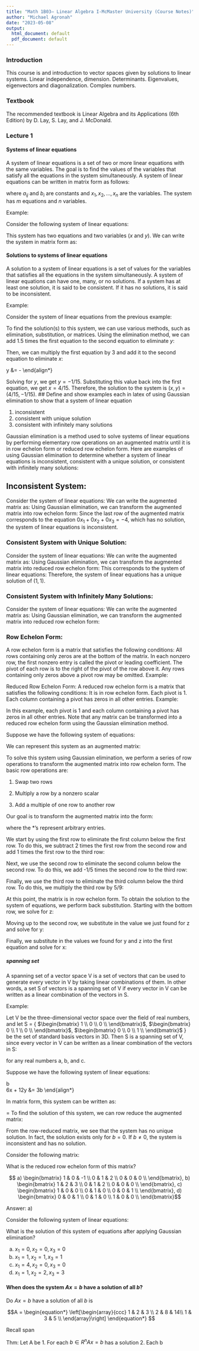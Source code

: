 ```yaml
---
title: "Math 1B03– Linear Algebra I-McMaster University (Course Notes)"
author: "Michael Agronah"
date: "2023-05-08"
output:
  html_document: default
  pdf_document: default
---
```

 
### Introduction 

This course is and introduction to vector spaces given by solutions to linear systems. Linear independence, dimension. Determinants. Eigenvalues, eigenvectors and diagonalization. Complex numbers.  

### Textbook
The recommended textbook is Linear Algebra and its Applications (6th Edition) by D. Lay, S. Lay, and J. McDonald. 
 
### Lecture 1

#### Systems of linear equations

A system of linear equations is a set of two or more linear equations with the same variables. The goal is to find the values of the variables that satisfy all the equations in the system simultaneously. A system of linear equations can be written in matrix form as follows:

\begin{align*}
a_{11}x_1 + a_{12}x_2 + \dots + a_{1n}x_n &= b_1 \\
a_{21}x_1 + a_{22}x_2 + \dots + a_{2n}x_n &= b_2 \\
&\vdots \\
a_{m1}x_1 + a_{m2}x_2 + \dots + a_{mn}x_n &= b_m \\
\end{align*}

where $a_{ij}$ and $b_i$ are constants and $x_1, x_2, \dots, x_n$ are the variables. The system has $m$ equations and $n$ variables.

Example:

Consider the following system of linear equations:

\begin{align*}
2x - y &= 3 \\
3x + 2y &= 1 \\
\end{align*}

This system has two equations and two variables ($x$ and $y$). We can write the system in matrix form as:

\begin{align*}
2x - y &= 3 \\
3x + 2y &= 1 \\
\end{align*}


#### Solutions to systems of linear equations

A solution to a system of linear equations is a set of values for the variables that satisfies all the equations in the system simultaneously. A system of linear equations can have one, many, or no solutions. If a system has at least one solution, it is said to be consistent. If it has no solutions, it is said to be inconsistent.

Example:

Consider the system of linear equations from the previous example:

\begin{align*}
2x - y &= 3 \\
3x + 2y &= 1 \\
\end{align*}

To find the solution(s) to this system, we can use various methods, such as elimination, substitution, or matrices. Using the elimination method, we can add 1.5 times the first equation to the second equation to eliminate $y$:

\begin{align*}
2x - y &= 3 \\
\frac{9}{2} x + \frac{3}{2} y &= \frac{7}{2} 
\end{align*}

Then, we can multiply the first equation by 3 and add it to the second equation to eliminate $x$:

\begin{align*}
2x - y &= 3 \
\frac{9}{2}x + \frac{3}{2}y &= \frac{7}{2} \\
\hline \\
\frac{15}{2}y &= -\frac{1}{2}
\end{align*}

Solving for $y$, we get $y=-1/15$. Substituting this value back into the first equation, we get $x=4/15$. Therefore, the solution to the system is $(x,y)=(4/15,-1/15)$.
## Define and show examples each in  latex of using Gaussian elimination to show that a system of linear equation 

1. inconsistent 
2. consistent with unique solution 
3. consistent with infinitely many solutions

Gaussian elimination is a method used to solve systems of linear equations by performing elementary row operations on an augmented matrix until it is in row echelon form or reduced row echelon form. Here are examples of using Gaussian elimination to determine whether a system of linear equations is inconsistent, consistent with a unique solution, or consistent with infinitely many solutions:

## Inconsistent System:
Consider the system of linear equations:
\begin{align*}
x_1 + 2x_2 + 3x_3 &= 4 \\
2x_1 + 4x_2 + 6x_3 &= 5 \\
3x_1 + 6x_2 + 9x_3 &= 8 \\
\end{align*}
We can write the augmented matrix as:
\begin{equation*}
\left[\begin{array}{ccc|c}
1 & 2 & 3 & 4 \\
2 & 4 & 6 & 5 \\
3 & 6 & 9 & 8
\end{array}\right]
\end{equation*}
Using Gaussian elimination, we can transform the augmented matrix into row echelon form:
\begin{equation*}
\left[\begin{array}{ccc|c}
1 & 2 & 3 & 4 \\
0 & 0 & 0 & -3 \\
0 & 0 & 0 & -4
\end{array}\right]
\end{equation*}
Since the last row of the augmented matrix corresponds to the equation $0x_1 + 0x_2 + 0x_3 = -4$, which has no solution, the system of linear equations is inconsistent.

### Consistent System with Unique Solution:
Consider the system of linear equations:
\begin{align*}
2x_1 + 3x_2 &= 5 \\
-4x_1 + 2x_2 &= 1 \\
\end{align*}
We can write the augmented matrix as:
\begin{equation*}
\left[\begin{array}{cc|c}
2 & 3 & 5 \\
-4 & 2 & 1\\
\end{array}\right]
\end{equation*}
Using Gaussian elimination, we can transform the augmented matrix into reduced row echelon form:
\begin{equation*}
\left[\begin{array}{cc|c}
1 & 0 & 1 \\
0 & 1 & 1 \\
\end{array}\right]
\end{equation*}
This corresponds to the system of linear equations:
\begin{align*}
x_1 &= 1 \\
x_2 &= 1 \\
\end{align*}
Therefore, the system of linear equations has a unique solution of $(1,1)$.

### Consistent System with Infinitely Many Solutions:
Consider the system of linear equations:
\begin{align*}
2x_1 + 3x_2 &= 5 \\
4x_1 + 6x_2 &= 10 \\
\end{align*}
We can write the augmented matrix as:
\begin{equation*}
\left[\begin{array}{cc|c}
2 & 3 & 5 \\
4 & 6 & 10 \\
\end{array}\right]
\end{equation*}
Using Gaussian elimination, we can transform the augmented matrix into reduced row echelon form:


\begin{equation*}
\left[\begin{array}{cc|c}
1 & \frac{3}{2} & \frac{5}{2} \\
0 & 0 & 0 \\
\end{array}\right]



Echelon Form: An echelon form is a matrix where the entries below the diagonal are all zero. A matrix is said to be in echelon form if the leading coefficient of each nonzero row is to the right of the leading coefficient of the row above it.
Example:

\begin{equation*}
\left[\begin{array}{ccc|c}
2 & 1 & -3 & 4 \\
0 & 3 & 7 & -2 \\
0 & 0 & 1 & 5 \\
0 & 0 & 0 & 2 \\
\end{array}\right]
\end{equation*}

### Row Echelon Form: 
A row echelon form is a matrix that satisfies the following conditions:
All rows containing only zeros are at the bottom of the matrix.
In each nonzero row, the first nonzero entry is called the pivot or leading coefficient. The pivot of each row is to the right of the pivot of the row above it.
Any rows containing only zeros above a pivot row may be omitted.
Example:

\begin{equation*}
\left[\begin{array}{ccc|c}
1 & 2 & -3 & 4 \\
0 & 1 & 5 & -2 \\
0 & 0 & 1 & 5 \\
0 & 0 & 0 & 2 \\
\end{array}\right]
\end{equation*}

Reduced Row Echelon Form: A reduced row echelon form is a matrix that satisfies the following conditions:
It is in row echelon form.
Each pivot is 1.
Each column containing a pivot has zeros in all other entries.
Example:

\begin{equation*}
\left[\begin{array}{ccc|c}
1 & 0 & 0 & 2 \\
0 & 1 & 0 & -3 \\
0 & 0 & 1 & 4 \\
0 & 0 & 0 & 0 \\
\end{array}\right]
\end{equation*}

In this example, each pivot is 1 and each column containing a pivot has zeros in all other entries. Note that any matrix can be transformed into a reduced row echelon form using the Gaussian elimination method.

Suppose we have the following system of equations:


\begin{align*}
2x - y + 3z &= 5 \\
4x + 3y - 5z &= -1 \\
-2x + 2y + z &= 3 \\
\end{align*}

We can represent this system as an augmented matrix:

\begin{equation*}
\left[\begin{array}{ccc|c}
2 & -1 & 3 & 5 \\
4 & 3 & -5 & -1 \\
-2 & 2 & 1 & 3 \\
\end{array}\right]
\end{equation*}

To solve this system using Gaussian elimination, we perform a series of row operations to transform the augmented matrix into row echelon form. The basic row operations are:

1. Swap two rows

2. Multiply a row by a nonzero scalar

3. Add a multiple of one row to another row

Our goal is to transform the augmented matrix into the form:

\begin{equation*}
\left[\begin{array}{ccc|c}
1 & * & * & * \\
0 & 1 & * & * \\
0 & 0 & 1 & * \\
\end{array}\right]
\end{equation*}

where the *'s represent arbitrary entries.

We start by using the first row to eliminate the first column below the first row. To do this, we subtract 2 times the first row from the second row and add 1 times the first row to the third row:

\begin{equation*}
\left[\begin{array}{ccc|c}
2 & -1 & 3 & 5 \\
0 & 5 & -11 & -11 \\
0 & 1 & 4 & 8 \\
\end{array}\right]
\end{equation*}

Next, we use the second row to eliminate the second column below the second row. To do this, we add -1/5 times the second row to the third row:

\begin{equation*}
\left[\begin{array}{ccc|c}
2 & -1 & 3 & 5 \\
0 & 5 & -11 & -11 \\
0 & 0 & 9/5 & 17/5 \\
\end{array}\right]
\end{equation*}

Finally, we use the third row to eliminate the third column below the third row. To do this, we multiply the third row by 5/9:

\begin{equation*}
\left[\begin{array}{ccc|c}
2 & -1 & 3 & 5 \\
0 & 5 & -11 & -11 \\
0 & 0 & 1 & 3 \\
\end{array}\right]
\end{equation*}

At this point, the matrix is in row echelon form. To obtain the solution to the system of equations, we perform back substitution. Starting with the bottom row, we solve for z:

\begin{align*}
z &= 3 \\
\end{align*}

Moving up to the second row, we substitute in the value we just found for z and solve for y:

\begin{align*}
5y - 11(3) &= -11 \\
5y &= 14 \\
y &= \frac{14}{5} \\
\end{align*}

Finally, we substitute in the values we found for y and z into the first equation and solve for x:

\begin{align*}
2x - (\frac{14}{5}) + 3(3) \\
\end{align*}

##### spanning set 
A spanning set of a vector space V is a set of vectors that can be used to generate every vector in V by taking linear combinations of them. In other words, a set S of vectors is a spanning set of V if every vector in V can be written as a linear combination of the vectors in S.

Example:

Let V be the three-dimensional vector space over the field of real numbers, and let S = { $\begin{bmatrix} 1 \\ 0  \\  0 \\ \end{bmatrix}$, $\begin{bmatrix} 0 \\ 1 \\ 0 \\ \end{bmatrix}$, $\begin{bmatrix} 0 \\ 0 \\ 1 \\ \end{bmatrix}$ } be the set of standard basis vectors in 3D. Then S is a spanning set of V, since every vector in V can be written as a linear combination of the vectors in S:

\begin{equation*}
\begin{bmatrix} a \ b \ c \end{bmatrix} = a \begin{bmatrix} 1 \ 0 \ 0 \end{bmatrix} + b \begin{bmatrix} 0 \ 1 \ 0 \end{bmatrix} + c \begin{bmatrix} 0 \ 0 \ 1 \end{bmatrix}
\end{equation*}

for any real numbers a, b, and c.




Suppose we have the following system of linear equations:

\begin{align*}
2x + 4y &= b \
4x + 8y &= 2b \
6x + 12y &= 3b
\end{align*}

In matrix form, this system can be written as:

\begin{pmatrix}
2 & 4 \\
4 & 8 \\
6 & 12
\end{pmatrix}


\begin{pmatrix}
x \\
y
\end{pmatrix} =
\begin{pmatrix}
b \\
2b \\
3b
\end{pmatrix}

To find the solution of this system, we can row reduce the augmented matrix:
\begin{pmatrix}
2 & 4 & | & b \\
4 & 8 & | & 2b \\
6 & 12 & | & 3b
\end{pmatrix}
\rightarrow
\begin{pmatrix}
2 & 4 & | & b \\
0 & 0 & | & 0 \\
0 & 0 & | & 0 \\
\end{pmatrix}


From the row-reduced matrix, we see that the system has no unique solution. In fact, the solution exists only for $b = 0$. If $b \neq 0$, the system is inconsistent and has no solution.





Consider the following matrix:

What is the reduced row echelon form of this matrix?

$$ a) \begin{bmatrix}
1 & 0 & -1 \\
0 & 1 & 2 \\
0 & 0 & 0 \\
\end{bmatrix}, b) \begin{bmatrix}
1 & 2 & 3 \\
0 & 1 & 2 \\
0 & 0 & 0 \\
\end{bmatrix},
c) \begin{bmatrix}
1 & 0 & 0 \\
0 & 1 & 0 \\
0 & 0 & 1 \\
\end{bmatrix}, 
d) \begin{bmatrix}
0 & 0 & 1 \\
0 & 1 & 0 \\
1 & 0 & 0 \\
\end{bmatrix}$$


Answer: a)

Consider the following system of linear equations:
\begin{align*}
x_1 + 2x_2 + 3x_3 &= 4 \\
2x_1 + 4x_2 + 6x_3 &= 8 \\
3x_1 + 6x_2 + 9x_3 &= 12\\
\end{align*}

What is the solution of this system of equations after applying Gaussian elimination?

a) $x_1 = 0, x_2 = 0, x_3 = 0$
b) $x_1 = 1, x_2 = 1, x_3 = 1$
c) $x_1 = 4, x_2 = 0, x_3 = 0$
d) $x_1 = 1, x_2 = 2, x_3 = 3$
 
\begin{equation*}
\left[\begin{array}{ccc|c}
1 & 2 & 3 & 4 \\
2 & 4 & 6 & 5 \\
3 & 6 & 9 & 8\\
\end{array}\right]
\end{equation*}
 

#### When does the system $Ax = b$ have a solution of all $b$? 

Do $Ax = b$ have a solution of all $b$ is 

$$A = \begin{equation*}
\left[\begin{array}{ccc}
1 & 2 & 3  \\
2 & 8 & 14\\
1 & 3 & 5 \\
\end{array}\right]
\end{equation*} $$


Recall span 


Thm: Let A be 
1. For each $b \in R^n Ax = b$ has a solution 
2. Each b  
 
 